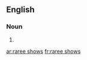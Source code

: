 ==English==

===Noun===
{{head|en}}

# {{plural of|raree show}}

[[ar:raree shows]]
[[fr:raree shows]]
